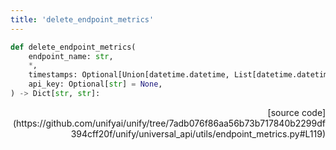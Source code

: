 ```yaml
---
title: 'delete_endpoint_metrics'
---
```


```python
def delete_endpoint_metrics(
    endpoint_name: str,
    *,
    timestamps: Optional[Union[datetime.datetime, List[datetime.datetime]]] = None,
    api_key: Optional[str] = None,
) -> Dict[str, str]:
```

<p align="right">[source code](https://github.com/unifyai/unify/tree/7adb076f86aa56b73b717840b2299df394cff20f/unify/universal_api/utils/endpoint_metrics.py#L119)</p>

